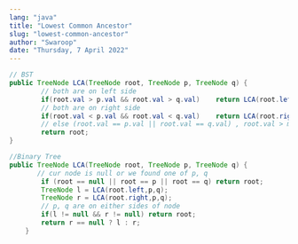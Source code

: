 ```yaml
---
lang: "java"
title: "Lowest Common Ancestor"
slug: "lowest-common-ancestor"
author: "Swaroop"
date: "Thursday, 7 April 2022"
---
```

```java
// BST
public TreeNode LCA(TreeNode root, TreeNode p, TreeNode q) {
        // both are on left side
        if(root.val > p.val && root.val > q.val)    return LCA(root.left, p, q);
        // both are on right side
        if(root.val < p.val && root.val < q.val)    return LCA(root.right, p, q);
        // else (root.val == p.val || root.val == q.val) , root.val > min(p,q) && root.val < max(p,q) i.e p, q are on either sides of node
        return root;
}

//Binary Tree
public TreeNode LCA(TreeNode root, TreeNode p, TreeNode q) {
       // cur node is null or we found one of p, q
        if (root == null || root == p || root == q) return root;
        TreeNode l = LCA(root.left,p,q);
        TreeNode r = LCA(root.right,p,q);
        // p, q are on either sides of node
        if(l != null && r != null) return root;
        return r == null ? l : r;
    }
```